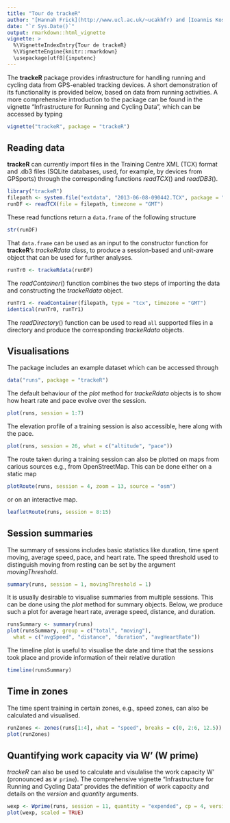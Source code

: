 ```yaml
---
title: "Tour de trackeR"
author: "[Hannah Frick](http://www.ucl.ac.uk/~ucakhfr) and [Ioannis Kosmidis](http://www.ucl.ac.uk/~ucakiko/)"
date: "`r Sys.Date()`"
output: rmarkdown::html_vignette
vignette: >
  %\VignetteIndexEntry{Tour de trackeR}
  %\VignetteEngine{knitr::rmarkdown}
  \usepackage[utf8]{inputenc}
---
```



The **trackeR** package provides infrastructure for handling running and cycling
data from GPS-enabled tracking devices. A short demonstration of its functionality is
provided below, based on data from running activities. A more comprehensive introduction
to the package can be found in the vignette "Infrastructure for Running and
Cycling Data", which can be accessed by typing

```r
vignette("trackeR", package = "trackeR")
```


## Reading data

**trackeR** can currently import files in the Training Centre XML (TCX) format and
.db3 files (SQLite databases, used, for example, by devices from GPSports) through the corresponding
functions *readTCX*() and *readDB3*().

```r
library("trackeR")
filepath <- system.file("extdata", "2013-06-08-090442.TCX", package = "trackeR")
runDF <- readTCX(file = filepath, timezone = "GMT")
```

These read functions return a `data.frame` of the following structure

```r
str(runDF)
```

That `data.frame` can be used as an input to the constructor function for **trackeR**'s *trackeRdata* class, to produce a session-based and unit-aware object that can be used for further analyses.

```r
runTr0 <- trackeRdata(runDF)
```

The *readContainer*() function combines the two steps of importing the data and constructing the *trackeRdata*
object.

```r
runTr1 <- readContainer(filepath, type = "tcx", timezone = "GMT")
identical(runTr0, runTr1)
```

The *readDirectory*() function can be used to read `all` supported files in a directory and produce the corresponding *trackeRdata* objects.


## Visualisations

The package includes an example dataset which can be accessed through

```r
data("runs", package = "trackeR")
```

The default behaviour of the *plot* method for *trackeRdata* objects
is to show how heart rate and pace evolve over the session.

```r
plot(runs, session = 1:7)
```

The elevation profile of a training session is also accessible, here along with the pace.

```r
plot(runs, session = 26, what = c("altitude", "pace"))
```

The route taken during a training session can also be plotted on maps from carious sources
e.g., from OpenStreetMap. This can be done either on a static map

```r
plotRoute(runs, session = 4, zoom = 13, source = "osm")
```

or on an interactive map.

```r
leafletRoute(runs, session = 8:15)
```

## Session summaries

The summary of sessions includes basic statistics like duration,
time spent moving, average speed, pace, and heart rate. The speed threshold used to
distinguish moving from resting can be set by the argument *movingThreshold*.

```r
summary(runs, session = 1, movingThreshold = 1)
```

It is usually desirable to visualise summaries from multiple sessions. This can be done using the *plot* method for summary objects. Below, we produce such a plot for average heart rate, average speed, distance, and duration.

```r
runsSummary <- summary(runs)
plot(runsSummary, group = c("total", "moving"),
  what = c("avgSpeed", "distance", "duration", "avgHeartRate"))
```

The timeline plot is useful to visualise the date and time that the sessions took place and provide information of their relative duration
```r
timeline(runsSummary)
```

## Time in zones

The time spent training in certain zones, e.g., speed zones, can also be calculated and visualised.

```r
runZones <- zones(runs[1:4], what = "speed", breaks = c(0, 2:6, 12.5))
plot(runZones)
```

## Quantifying work capacity via W' (W prime)

*trackeR* can also be used to calculate and visulalise the work capacity W' (pronounced as `W prime`).
The comprehensive vignette "Infrastructure for Running and Cycling Data" provides the definition of work capacity and details on the *version* and *quantity* arguments.

```r
wexp <- Wprime(runs, session = 11, quantity = "expended", cp = 4, version = "2012")
plot(wexp, scaled = TRUE)
```
